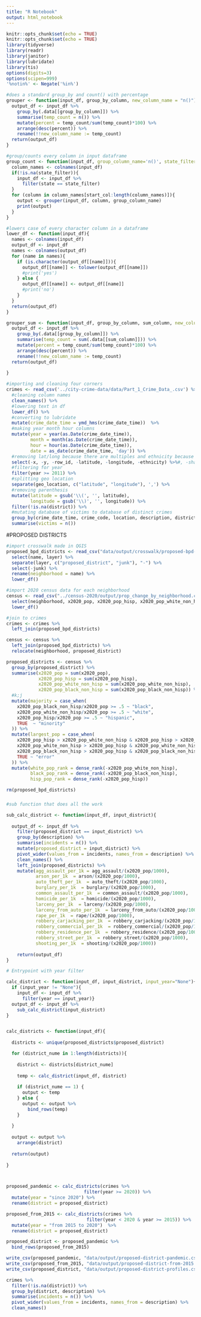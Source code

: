 ```yaml
---
title: "R Notebook"
output: html_notebook
---
```


```r

knitr::opts_chunk$set(echo = TRUE)
knitr::opts_chunk$set(echo = TRUE)
library(tidyverse)
library(readr)
library(janitor)
library(lubridate)
library(tis)
options(digits=3)
options(scipen=999)
'%notin%' <- Negate('%in%')

#does a standard group_by and count() with percentage
grouper <- function(input_df, group_by_column, new_column_name = "n()"){
  output_df <- input_df %>%
    group_by(.data[[group_by_column]]) %>%
    summarise(temp_count = n()) %>%
    mutate(percent = temp_count/sum(temp_count)*100) %>%
    arrange(desc(percent)) %>%
    rename(!!new_column_name := temp_count)
  return(output_df)
}

#group/counts every column in input dataframe
group_count <- function(input_df, group_column_name='n()', state_filter=NA, start_col = 1){
  column_names <- colnames(input_df)
  if(!is.na(state_filter)){
    input_df <- input_df %>%
      filter(state == state_filter)
  }
  for (column in column_names[start_col:length(column_names)]){
    output <- grouper(input_df, column, group_column_name)
    print(output)
  }
}

#lowers case of every character column in a dataframe
lower_df <- function(input_df){
  names <- colnames(input_df)
  output_df <- input_df
  names <- colnames(output_df)
  for (name in names){
    if (is.character(output_df[[name]])){
      output_df[[name]] <- tolower(output_df[[name]])
      #print('yes')
    } else {
      output_df[[name]] <- output_df[[name]]
      #print('no')
    }
  }
  return(output_df)
}

grouper_sum <- function(input_df, group_by_column, sum_column, new_column_name = "n()"){
  output_df <- input_df %>%
    group_by(.data[[group_by_column]]) %>%
    summarise(temp_count = sum(.data[[sum_column]])) %>%
    mutate(percent = temp_count/sum(temp_count)*100) %>%
    arrange(desc(percent)) %>%
    rename(!!new_column_name := temp_count)
  return(output_df)
  
}

```

```r

#importing and cleaning four corners
crimes <- read_csv('../city-crime-data/data/Part_1_Crime_Data_.csv') %>%
  #cleaning column names
  clean_names() %>%
  #lowering text in df
  lower_df() %>%
  #converting to lubridate
  mutate(crime_date_time = ymd_hms(crime_date_time))  %>%
  #making year month hour columns
  mutate(year = year(as.Date(crime_date_time)),
         month = month(as.Date(crime_date_time)),
         hour = hour(as.Date(crime_date_time)),
         date = as_date(crime_date_time, 'day')) %>%
  #removing lat/long because there are multiples and ethnicity because it is unreliable and uneccesary for weekend count analysis
  select(-x, -y, -row_id, -latitude, -longitude, -ethnicity) %>%#, -shape) %>%
  #filtering for year
  filter(year >= 2011) %>%
  #splitting geo location
  separate(geo_location, c("latitude", "longitude"), ',') %>%
  #removing parenthesis
  mutate(latitude = gsub('\\(', '', latitude),
         longitude = gsub('\\)', '', longitude)) %>%
  filter(!is.na(district)) %>%
  #mutating database of victims to database of distinct crimes
  group_by(crime_date_time, crime_code, location, description, district, neighborhood, year, date) %>%
  summarise(victims = n())


```

#PROPOSED DISTRICTS

```r
#import crosswalk made in QGIS
proposed_bpd_districts <- read_csv("data/output/crosswalk/proposed-bpd-districts-crosswalk.csv") %>%
  select(name, layer) %>%
  separate(layer, c("proposed_district", "junk"), "-") %>%
  select(-junk) %>%
  rename(neighborhood = name) %>%
  lower_df()

#import 2020 census data for each neighborhood
census <- read_csv("../census-2020/output/prop_change_by_neighborhood.csv") %>%
  select(neighborhood, x2020_pop, x2020_pop_hisp, x2020_pop_white_non_hisp, x2020_pop_black_non_hisp) %>% 
  lower_df()

#join to crimes
crimes <- crimes %>%
  left_join(proposed_bpd_districts) 

census <- census %>%
  left_join(proposed_bpd_districts) %>%
  relocate(neighborhood, proposed_district)

proposed_districts <- census %>%
  group_by(proposed_district) %>%
  summarise(x2020_pop = sum(x2020_pop),
            x2020_pop_hisp = sum(x2020_pop_hisp),
            x2020_pop_white_non_hisp = sum(x2020_pop_white_non_hisp),
            x2020_pop_black_non_hisp = sum(x2020_pop_black_non_hisp)) %>%
  #k;j
  mutate(majority = case_when(
    x2020_pop_black_non_hisp/x2020_pop >= .5 ~ "black",
    x2020_pop_white_non_hisp/x2020_pop >= .5 ~ "white",
    x2020_pop_hisp/x2020_pop >= .5 ~ "hispanic",
    TRUE  ~ "minority"
  )) %>%
  mutate(largest_pop = case_when(
    x2020_pop_hisp > x2020_pop_white_non_hisp & x2020_pop_hisp > x2020_pop_black_non_hisp ~ "hispanic",
    x2020_pop_white_non_hisp > x2020_pop_hisp & x2020_pop_white_non_hisp > x2020_pop_black_non_hisp ~ "white",
    x2020_pop_black_non_hisp > x2020_pop_hisp & x2020_pop_black_non_hisp > x2020_pop_white_non_hisp ~ "black",
    TRUE ~ "error"
  )) %>%
  mutate(white_pop_rank = dense_rank(-x2020_pop_white_non_hisp),
         black_pop_rank = dense_rank(-x2020_pop_black_non_hisp),
         hisp_pop_rank = dense_rank(-x2020_pop_hisp))

rm(proposed_bpd_districts)
```

###

```r

#sub function that does all the work

sub_calc_district <- function(input_df, input_district){
  
  output_df <- input_df %>%
    filter(proposed_district == input_district) %>%
    group_by(description) %>%
    summarise(incidents = n()) %>%
    mutate(proposed_district = input_district) %>%
    pivot_wider(values_from = incidents, names_from = description) %>%
    clean_names() %>%
    left_join(proposed_districts) %>%
    mutate(agg_assault_per_1k = agg_assault/(x2020_pop/1000),
           arson_per_1k  = arson/(x2020_pop/1000),
           auto_theft_per_1k  = auto_theft/(x2020_pop/1000),
           burglary_per_1k  = burglary/(x2020_pop/1000),
           common_assault_per_1k  = common_assault/(x2020_pop/1000),
           homicide_per_1k  = homicide/(x2020_pop/1000),
           larceny_per_1k  = larceny/(x2020_pop/1000),
           larceny_from_auto_per_1k  = larceny_from_auto/(x2020_pop/1000),
           rape_per_1k  = rape/(x2020_pop/1000),
           robbery_carjacking_per_1k  = robbery_carjacking/(x2020_pop/1000),
           robbery_commercial_per_1k  = robbery_commercial/(x2020_pop/1000),
           robbery_residence_per_1k  = robbery_residence/(x2020_pop/1000),
           robbery_street_per_1k  = robbery_street/(x2020_pop/1000),
           shooting_per_1k  = shooting/(x2020_pop/1000))
    
    return(output_df)
}

# Entrypoint with year filter

calc_district <- function(input_df, input_district, input_year="None"){
  if (input_year != "None"){
    input_df <- input_df %>%
      filter(year == input_year)}
  output_df <- input_df %>%
    sub_calc_district(input_district)
}


calc_districts <- function(input_df){
  
  districts <- unique(proposed_districts$proposed_district)

  for (district_nume in 1:length(districts)){
    
    district <- districts[district_nume]
    
    temp <- calc_district(input_df, district)
    
    if (district_nume == 1) {
      output <- temp
    } else {
      output <- output %>%
        bind_rows(temp)
    }
    
  }
  
  output <- output %>%
    arrange(district)
  
  return(output)
  
}



proposed_pandemic <- calc_districts(crimes %>%
                             filter(year >= 2020)) %>%
  mutate(year = "since 2020") %>%
  rename(district = proposed_district)

proposed_from_2015 <- calc_districts(crimes %>%
                              filter(year < 2020 & year >= 2015)) %>%
  mutate(year = "from 2015 to 2020")  %>%
  rename(district = proposed_district)

proposed_district <- proposed_pandemic %>%
  bind_rows(proposed_from_2015)

write_csv(proposed_pandemic, "data/output/proposed-district-pandemic.csv")
write_csv(proposed_from_2015, "data/output/proposed-district-from-2015.csv")
write_csv(proposed_district, "data/output/proposed-district-profiles.csv")

```




```r

crimes %>%
  filter(!is.na(district)) %>%
  group_by(district, description) %>%
  summarise(incidents = n()) %>%
  pivot_wider(values_from = incidents, names_from = description) %>%
  clean_names()


```